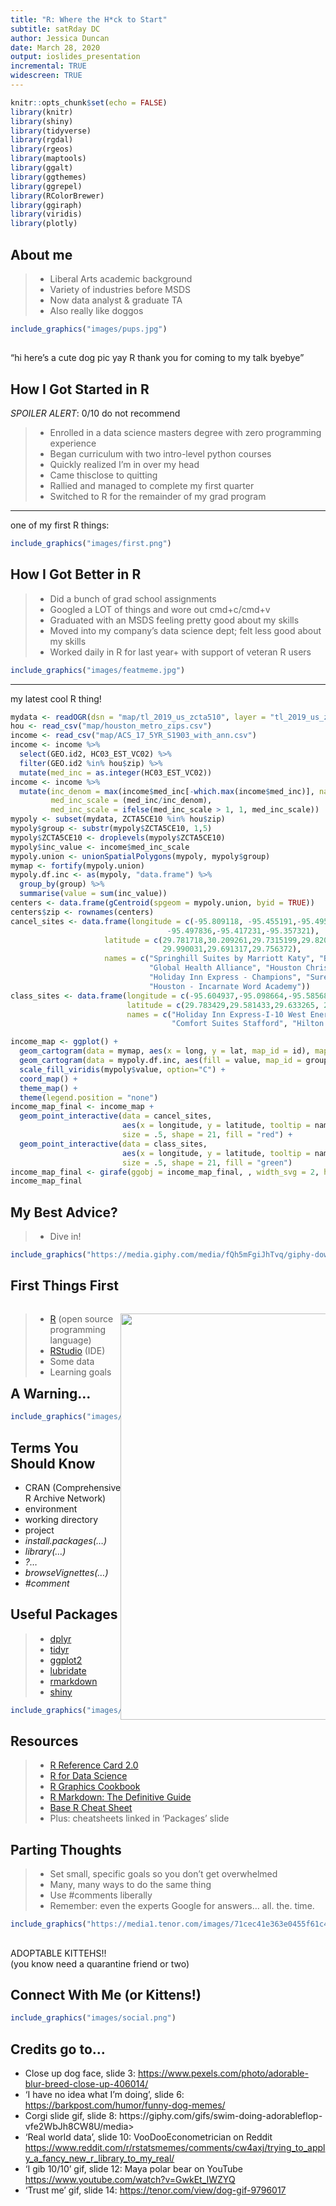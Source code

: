 ```yaml
---
title: "R: Where the H*ck to Start"
subtitle: satRday DC
author: Jessica Duncan
date: March 28, 2020
output: ioslides_presentation
incremental: TRUE
widescreen: TRUE
---
```

<style>
.forceBreak { -webkit-column-break-after: always; break-after: column; }
</style>

```r
knitr::opts_chunk$set(echo = FALSE)
library(knitr)
library(shiny)
library(tidyverse)
library(rgdal)
library(rgeos)
library(maptools)
library(ggalt)
library(ggthemes)
library(ggrepel)
library(RColorBrewer)
library(ggiraph)
library(viridis)
library(plotly)
```

## About me {.build}

> - Liberal Arts academic background
> - Variety of industries before MSDS
> - Now data analyst & graduate TA
> - Also really like doggos

```r
include_graphics("images/pups.jpg")
```


## {data-background=images/dog_bkgd.png data-background-size=cover}

<div class="centered">
<div class="black">

"hi here’s a cute dog pic yay R thank you for coming to my talk byebye"

</div>


## How I Got Started in R {.build}

<div class="red2">
*SPOILER ALERT*: 0/10 do not recommend
</div>

 > - Enrolled in a data science masters degree with zero programming experience
 > - Began curriculum with two intro-level python courses
 > - Quickly realized I'm in over my head
 > - Came thisclose to quitting  
 > - Rallied and managed to complete my first quarter
 > - Switched to R for the remainder of my grad program


---

one of my first R things:

```r
include_graphics("images/first.png")
```
 

## How I Got Better in R {.build}
 
 > - Did a bunch of grad school assignments
 > - Googled a LOT of things and wore out cmd+c/cmd+v
 > - Graduated with an MSDS feeling pretty good about my skills
 > - Moved into my company's data science dept; felt less good about my skills
 > - Worked daily in R for last year+ with support of veteran R users

```r
include_graphics("images/featmeme.jpg")
```


---

my latest cool R thing!

```r
mydata <- readOGR(dsn = "map/tl_2019_us_zcta510", layer = "tl_2019_us_zcta510")
hou <- read_csv("map/houston_metro_zips.csv")
income <- read_csv("map/ACS_17_5YR_S1903_with_ann.csv")
income <- income %>%
  select(GEO.id2, HC03_EST_VC02) %>%
  filter(GEO.id2 %in% hou$zip) %>%
  mutate(med_inc = as.integer(HC03_EST_VC02))
income <- income %>%
  mutate(inc_denom = max(income$med_inc[-which.max(income$med_inc)], na.rm=TRUE), #define 2nd highest income to ignore the "250k+" entry
         med_inc_scale = (med_inc/inc_denom),
         med_inc_scale = ifelse(med_inc_scale > 1, 1, med_inc_scale))
mypoly <- subset(mydata, ZCTA5CE10 %in% hou$zip)
mypoly$group <- substr(mypoly$ZCTA5CE10, 1,5)
mypoly$ZCTA5CE10 <- droplevels(mypoly$ZCTA5CE10)
mypoly$inc_value <- income$med_inc_scale
mypoly.union <- unionSpatialPolygons(mypoly, mypoly$group)
mymap <- fortify(mypoly.union)
mypoly.df.inc <- as(mypoly, "data.frame") %>%
  group_by(group) %>%
  summarise(value = sum(inc_value))
centers <- data.frame(gCentroid(spgeom = mypoly.union, byid = TRUE))
centers$zip <- rownames(centers)
cancel_sites <- data.frame(longitude = c(-95.809118, -95.455191,-95.495724,-95.562142,-95.753827,
                                   -95.497836,-95.417231,-95.357321), 
                     latitude = c(29.781718,30.209261,29.7315199,29.820928,29.783373,
                                  29.990031,29.691317,29.756372),
                     names = c("Springhill Suites by Marriott Katy", "Best Western - The Woodlands",
                               "Global Health Alliance", "Houston Christian High School", "Comfort Inn & Suites - Katy West",
                               "Holiday Inn Express - Champions", "SureStay Plus Hotel by Best Western",
                               "Houston - Incarnate Word Academy"))
class_sites <- data.frame(longitude = c(-95.604937,-95.098664,-95.585684,-95.341343,-95.683082),
                          latitude = c(29.783429,29.581433,29.633265, 29.719389,29.567379),
                          names = c("Holiday Inn Express-I-10 West Energy Corridor", "University of Houston - Clear Lake",
                                    "Comfort Suites Stafford", "Hilton University of Houston", "Best Western- Sugar Land"))
```

```r
income_map <- ggplot() +
  geom_cartogram(data = mymap, aes(x = long, y = lat, map_id = id), map = mymap) +
  geom_cartogram(data = mypoly.df.inc, aes(fill = value, map_id = group), map = mymap) +
  scale_fill_viridis(mypoly$value, option="C") +
  coord_map() +
  theme_map() +
  theme(legend.position = "none")
income_map_final <- income_map + 
  geom_point_interactive(data = cancel_sites, 
                         aes(x = longitude, y = latitude, tooltip = names, data_id = names), 
                         size = .5, shape = 21, fill = "red") +
  geom_point_interactive(data = class_sites, 
                         aes(x = longitude, y = latitude, tooltip = names, data_id = names), 
                         size = .5, shape = 21, fill = "green") 
income_map_final <- girafe(ggobj = income_map_final, , width_svg = 2, height_svg = 1)
income_map_final
```

## My Best Advice? {.build}
> - Dive in!

```r
include_graphics("https://media.giphy.com/media/fQh5mFgiJhTvq/giphy-downsized-large.gif")
```


## First Things First 

<div style="float: left; width: 35%;">

> - <a href="https://www.r-project.org">R</a> (open source programming language)
> - <a href="https://rstudio.com/products/rstudio/download/">RStudio</a> (IDE)
> - Some data
> - Learning goals

 </div>
 <div style="float: right; width: 65%;">

 ![](rstudio.png){width=650px}
    
 </div>


## A Warning... {.build}

```r
include_graphics("images/iris.jpg")
```

## Terms You Should Know
 - CRAN (Comprehensive R Archive Network)
 - environment
 - working directory
 - project
 - _install.packages(...)_
 - _library(...)_
 - _?..._
 - _browseVignettes(...)_
 - _#comment_

## Useful Packages {.columns-2}
>  - <a href="https://dplyr.tidyverse.org">dplyr</a>
>  - <a href="https://tidyr.tidyverse.org">tidyr</a>
>  - <a href="https://ggplot2.tidyverse.org">ggplot2</a>
>  - <a href="https://lubridate.tidyverse.org">lubridate</a>
>  - <a href="https://rmarkdown.rstudio.com/lesson-1.html">rmarkdown</a>
>  - <a href="https://shiny.rstudio.com/tutorial/">shiny</a>
 
<p class="forceBreak"></p>

```r
include_graphics("images/gib10.gif")
```

## Resources 

> - <a href="https://cran.r-project.org/doc/contrib/Baggott-refcard-v2.pdf">R Reference Card 2.0</a>
> - <a href="https://r4ds.had.co.nz">R for Data Science</a>
> - <a href="http://www.cookbook-r.com">R Graphics Cookbook</a>
> - <a href="https://bookdown.org/yihui/rmarkdown/">R Markdown: The Definitive Guide</a>
> - <a href="https://rstudio.com/wp-content/uploads/2016/05/base-r.pdf">Base R Cheat Sheet</a>
> - Plus: cheatsheets linked in 'Packages' slide


## Parting Thoughts {.columns-2}
> - Set small, specific goals so you don't get overwhelmed
> - Many, many ways to do the same thing
> - Use #comments liberally
> - Remember: even the experts Google for answers... all. the. time.
 
<p class="forceBreak"></p>
 
```r
include_graphics("https://media1.tenor.com/images/71cec41e363e0455f61c478f1bdea496/tenor.gif?itemid=9796017")
```


## {data-background=/Users/jessica/Documents/satRday/kittens.JPG data-background-size=cover}

<div class="centered">
<div class="white">

ADOPTABLE KITTEHS!! <br> (you know need a quarantine friend or two)

</div>

## Connect With Me (or Kittens!)

```r
include_graphics("images/social.png")
```

## Credits go to...

- Close up dog face, slide 3: <https://www.pexels.com/photo/adorable-blur-breed-close-up-406014/>
- 'I have no idea what I'm doing', slide 6: <https://barkpost.com/humor/funny-dog-memes/>
- Corgi slide gif, slide 8: https://giphy.com/gifs/swim-doing-adorableflop-vfe2WbJh8CW8U/media>
- 'Real world data', slide 10: VooDooEconometrician on Reddit <https://www.reddit.com/r/rstatsmemes/comments/cw4axj/trying_to_apply_a_fancy_new_r_library_to_my_real/>
- 'I gib 10/10' gif, slide 12: Maya polar bear on YouTube <https://www.youtube.com/watch?v=GwkEt_IWZYQ>
- 'Trust me' gif, slide 14: <https://tenor.com/view/dog-gif-9796017>
